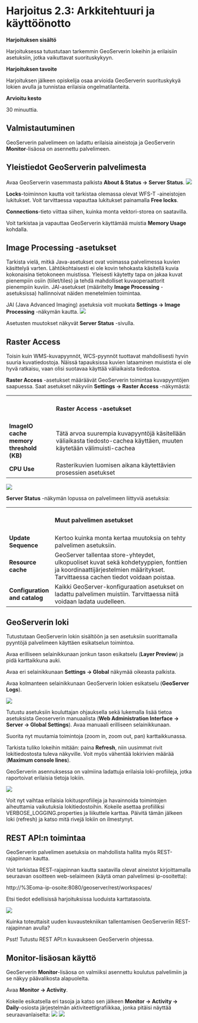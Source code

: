 # Harjoitus 2.3: Arkkitehtuuri ja käyttöönotto

**Harjoituksen sisältö**

Harjoituksessa tutustutaan tarkemmin GeoServerin lokeihin ja erilaisiin asetuksiin, jotka vaikuttavat suorituskykyyn.

**Harjoituksen tavoite**

Harjoituksen jälkeen opiskelija osaa arvioida GeoServerin suorituskykyä lokien avulla ja tunnistaa erilaisia ongelmatilanteita.

**Arvioitu kesto**

30 minuuttia.

## **Valmistautuminen**

GeoServerin palvelimeen on ladattu erilaisia aineistoja ja GeoServerin **Monitor**-lisäosa on asennettu palvelimeen.

## **Yleistiedot GeoServerin palvelimesta**

Avaa GeoServerin vasemmasta palkista **About & Status → Server Status**. ![](img/harjoitus_10/image1.png)

**Locks**-toiminnon kautta voit tarkistaa olemassa olevat WFS-T -aineistojen lukitukset. Voit tarvittaessa vapauttaa lukitukset painamalla **Free locks**.

**Connections**-tieto viittaa siihen, kuinka monta vektori-storea on saatavilla. 

Voit tarkistaa ja vapauttaa GeoServerin käyttämää muistia **Memory Usage** kohdalla.

## **Image Processing -asetukset**

Tarkista vielä, mitkä Java-asetukset ovat voimassa palvelimessa kuvien käsittelyä varten. Lähtökohtaisesti ei ole kovin tehokasta käsitellä kuvia kokonaisina tietokoneen muistissa. Yleisesti käytetty tapa on jakaa kuvat pienempiin osiin (tiilet/tiles) ja tehdä mahdolliset kuvaoperaattorit pienempiin kuviin. JAI-asetukset (määritelty **Image Processing** -asetuksissa) hallinnoivat näiden menetelmien toimintaa.

JAI (Java Advanced Imaging) asetuksia voit muokata **Settings → Image Processing** -näkymän kautta. ![](img/harjoitus_10/image2.png)

Asetusten muutokset näkyvät **Server Status** -sivulla.

## **Raster Access**

Toisin kuin WMS-kuvapyynnöt, WCS-pyynnöt tuottavat mahdollisesti hyvin suuria kuvatiedostoja. Näissä tapauksissa kuvien lataaminen muistista ei ole hyvä ratkaisu, vaan olisi suotavaa käyttää väliaikaista tiedostoa.

**Raster Access** -asetukset määräävät GeoServerin toimintaa kuvapyyntöjen saapuessa. Saat asetukset näkyviin **Settings → Raster Access** -näkymästä:

+-----------------------------------------+------------------------------------------------------------------------------------------------------------------------+
|                                         | #### **Raster Access -asetukset**                                                                                      |
+-----------------------------------------+------------------------------------------------------------------------------------------------------------------------+
| **ImageIO cache memory threshold (KB)** | Tätä arvoa suurempia kuvapyyntöjä käsitellään väliaikasta tiedosto-cachea käyttäen, muuten käytetään välimuisti-cachea |
+-----------------------------------------+------------------------------------------------------------------------------------------------------------------------+
| **CPU Use**                             | Rasterikuvien luomisen aikana käytettävien prosessien asetukset                                                        |
+-----------------------------------------+------------------------------------------------------------------------------------------------------------------------+

![](img/harjoitus_10/image3.png)

**Server Status** -näkymän lopussa on palvelimeen liittyviä asetuksia:

+-------------------------------+---------------------------------------------------------------------------------------------------------------------------------------------------------------------------+
|                               | #### **Muut palvelimen asetukset**                                                                                                                                        |
+-------------------------------+---------------------------------------------------------------------------------------------------------------------------------------------------------------------------+
| **Update Sequence**           | Kertoo kuinka monta kertaa muutoksia on tehty palvelimen asetuksiin.                                                                                                      |
+-------------------------------+---------------------------------------------------------------------------------------------------------------------------------------------------------------------------+
| **Resource cache**            | GeoServer tallentaa store-yhteydet, ulkopuoliset kuvat sekä kohdetyyppien, fonttien ja koordinaattijärjestelmien määritykset. Tarvittaessa cachen tiedot voidaan poistaa. |
+-------------------------------+---------------------------------------------------------------------------------------------------------------------------------------------------------------------------+
| **Configuration and catalog** | Kaikki GeoServer-konfiguraation asetukset on ladattu palvelimen muistiin. Tarvittaessa niitä voidaan ladata uudelleen.                                                    |
+-------------------------------+---------------------------------------------------------------------------------------------------------------------------------------------------------------------------+

## **GeoServerin loki**

Tutustutaan GeoServerin lokin sisältöön ja sen asetuksiin suorittamalla pyyntöjä palvelimeen käyttäen esikatselun toimintoa.

Avaa erilliseen selainikkunaan jonkun tason esikatselu (**Layer Preview**) ja pidä karttaikkuna auki.

Avaa eri selainikkunaan **Settings → Global** näkymää oikeasta palkista.

Avaa kolmanteen selainikkunaan GeoServerin lokien esikatselu (**GeoServer Logs**).

![](img/harjoitus_10/image4.png)

Tutustu asetuksiin kouluttajan ohjauksella sekä lukemalla lisää tietoa asetuksista Geoserverin manuaalista (**Web Administration Interface → Server → Global Settings**). Avaa manuaali erilliseen selainikkunaan.

Suorita nyt muutamia toimintoja (zoom in, zoom out, pan) karttaikkunassa. 

Tarkista tuliko lokeihin mitään: paina **Refresh**, niin uusimmat rivit lokitiedostosta tuleva näkyville. Voit myös vähentää lokirivien määrää (**Maximum console lines**).

GeoServerin asennuksessa on valmiina ladattuja erilaisia loki-profiileja, jotka raportoivat erilaisia tietoja lokiin.

![](img/harjoitus_10/image5.png)

Voit nyt vaihtaa erilaisia lokitusprofiileja ja havainnoida toimintojen aiheuttamia vaikutuksia lokitiedostoihin. Kokeile asettaa profiiliksi VERBOSE_LOGGING.properties ja liikuttele karttaa. Päivitä tämän jälkeen loki (refresh) ja katso mitä rivejä lokiin on ilmestynyt.

## **REST API:n toimintaa**

GeoServerin palvelimen asetuksia on mahdollista hallita myös REST-rajapinnan kautta.

Voit tarkistaa REST-rajapinnan kautta saatavilla olevat aineistot kirjoittamalla seuraavan osoitteen web-selaimeen (käytä oman palvelimesi ip-osoitetta):

::: code-box
http://%3Eoma-ip-osoite:8080/geoserver/rest/workspaces/
:::

Etsi tiedot edellisissä harjoituksissa luoduista karttatasoista.

![](img/harjoitus_10/image6.png)

::: hint-box
Kuinka toteuttaisit uuden kuvaustekniikan tallentamisen GeoServeriin REST-rajapinnan avulla?
:::

::: hint-box
Psst! Tutustu REST API:n kuvaukseen GeoServerin ohjeessa.
:::

## **Monitor-lisäosan käyttö**

GeoServerin **Monitor**-lisäosa on valmiiksi asennettu koulutus palvelimiin ja se näkyy päävalikosta alapuolelta.

Avaa **Monitor → Activity**.

Kokeile esikatsella eri tasoja ja katso sen jälkeen **Monitor → Activity → Daily**-osiosta järjestelmän aktiviteettigrafiikkaa, jonka pitäisi näyttää seuraavanlaiselta: ![](img/harjoitus_10/image7.png) ![](img/harjoitus_10/image8.png)
